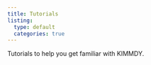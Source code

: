 ```yaml
---
title: Tutorials
listing:
  type: default
  categories: true
---
```


Tutorials to help you get familiar with KIMMDY.


